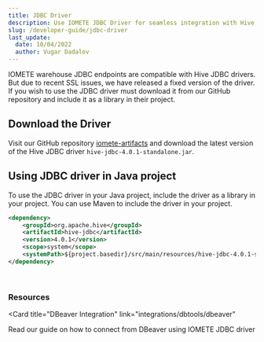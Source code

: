 ```yaml
---
title: JDBC Driver
description: Use IOMETE JDBC Driver for seamless integration with Hive JDBC drivers.
slug: /developer-guide/jdbc-driver
last_update:
  date: 10/04/2022
  author: Vugar Dadalov
---
```



IOMETE warehouse JDBC endpoints are compatible with Hive JDBC drivers. But due to recent SSL issues, we have released a fixed version of the driver. If you wish to use the JDBC driver must download it from our GitHub repository and include it as a library in their project.

## Download the Driver
Visit our GitHub repository [iomete-artifacts](https://github.com/iomete/iomete-artifacts) and download the latest version of the Hive JDBC driver `hive-jdbc-4.0.1-standalone.jar`.

## Using JDBC driver in Java project
To use the JDBC driver in your Java project, include the driver as a library in your project. You can use Maven to include the driver in your project.

```xml
<dependency>
    <groupId>org.apache.hive</groupId>
    <artifactId>hive-jdbc</artifactId>
    <version>4.0.1</version>
    <scope>system</scope>
    <systemPath>${project.basedir}/src/main/resources/hive-jdbc-4.0.1-standalone.jar</systemPath>
</dependency>
```
<br />

### Resources
<Card
  title="DBeaver Integration"
  link="integrations/dbtools/dbeaver"
>
  Read our guide on how to connect from DBeaver using IOMETE JDBC driver
</Card>